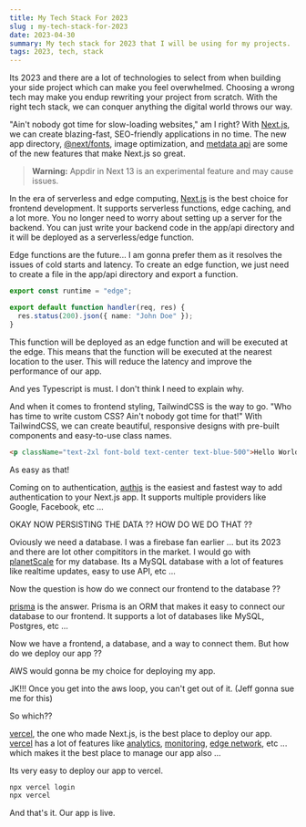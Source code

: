 ```yaml
---
title: My Tech Stack For 2023
slug : my-tech-stack-for-2023
date: 2023-04-30
summary: My tech stack for 2023 that I will be using for my projects.
tags: 2023, tech, stack
---
```


Its 2023 and there are a lot of technologies to select from when building your side project which can make you feel overwhelmed. Choosing a wrong tech may make you endup rewriting your project from scratch. With the right tech stack, we can conquer anything the digital world throws our way.

"Ain't nobody got time for slow-loading websites," am I right? With [Next.js](https://nextjs.org/), we can create blazing-fast, SEO-friendly applications in no time. The new app directory, [@next/fonts](https://nextjs.org/docs/basic-features/font-optimization), image optimization, and [metdata api](https://nextjs.org/docs/api-reference/next/head) are some of the new features that make Next.js so great.

> **Warning:** Appdir in Next 13 is an experimental feature and may cause issues.

In the era of serverless and edge computing, [Next.js](https://nextjs.org/) is the best choice for frontend development. It supports serverless functions, edge caching, and a lot more. You no longer need to worry about setting up a server for the backend. You can just write your backend code in the app/api directory and it will be deployed as a serverless/edge function.

Edge functions are the future... I am gonna prefer them as it resolves the issues of cold starts and latency. To create an edge function, we just need to create a file in the app/api directory and export a function.

```ts
export const runtime = "edge";

export default function handler(req, res) {
  res.status(200).json({ name: "John Doe" });
}
```

This function will be deployed as an edge function and will be executed at the edge. This means that the function will be executed at the nearest location to the user. This will reduce the latency and improve the performance of our app.

<Callout emoji="🚒">
  And yes Typescript is must. I don't think I need to explain why.
</Callout>

And when it comes to frontend styling, TailwindCSS is the way to go. "Who has time to write custom CSS? Ain't nobody got time for that!" With TailwindCSS, we can create beautiful, responsive designs with pre-built components and easy-to-use class names.

```html
<p className="text-2xl font-bold text-center text-blue-500">Hello World!</p>
```

As easy as that!

Coming on to authentication, [authjs](https://authjs.dev) is the easiest and fastest way to add authentication to your Next.js app. It supports multiple providers like Google, Facebook, etc ...

OKAY NOW PERSISTING THE DATA ?? HOW DO WE DO THAT ??

Oviously we need a database. I was a firebase fan earlier ... but its 2023 and there are lot other compititors in the market. I would go with [planetScale](https://planetscale.com) for my database. Its a MySQL database with a lot of features like realtime updates, easy to use API, etc ...

Now the question is how do we connect our frontend to the database ??

[prisma](https://prisma.io) is the answer. Prisma is an ORM that makes it easy to connect our database to our frontend. It supports a lot of databases like MySQL, Postgres, etc ...

Now we have a frontend, a database, and a way to connect them. But how do we deploy our app ??

AWS would gonna be my choice for deploying my app.

JK!!! Once you get into the aws loop, you can't get out of it. 
(Jeff gonna sue me for this)

So which??

[vercel](https://vercel.com), the one who made Next.js, is the best place to deploy our app.
[vercel](https://vercel.com) has a lot of features like [analytics](https://vercel.com/analytics), [monitoring](https://vercel.com/monitor), [edge network](https://vercel.com/edge-network), etc ... which makes it the best place to manage our app also ...

Its very easy to deploy our app to vercel.

```bash
npx vercel login
npx vercel
```

And that's it. Our app is live.

